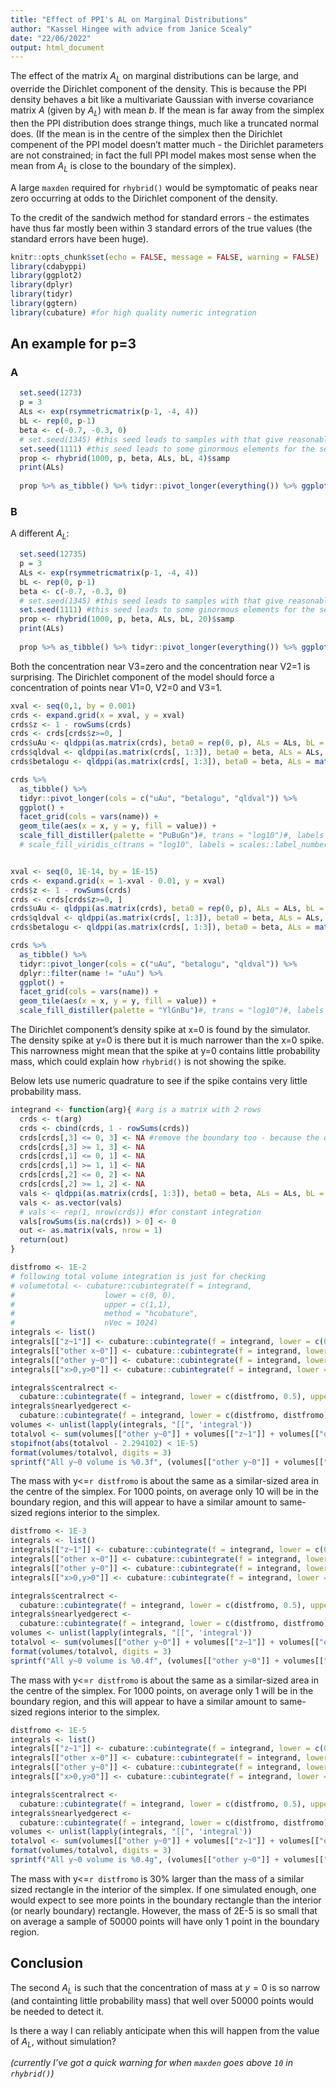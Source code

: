 ```yaml
---
title: "Effect of PPI's AL on Marginal Distributions"
author: "Kassel Hingee with advice from Janice Scealy"
date: "22/06/2022"
output: html_document
---
```


The effect of the matrix $A_L$ on marginal distributions can be large, and override the Dirichlet component of the density. This is because the PPI density behaves a bit like a multivariate Gaussian with inverse covariance matrix $A$ (given by $A_L$) with mean $b$. If the mean is far away from the simplex then the PPI distribution does strange things, much like a truncated normal does. (If the mean is in the centre of the simplex then the Dirichlet compenent of the PPI model doesn't matter much - the Dirichlet parameters are not constrained; in fact the full PPI model makes most sense when the mean from $A_L$ is close to the boundary of the simplex).



A large `maxden` required for `rhybrid()` would be symptomatic of peaks near zero occurring at odds to the Dirichlet component of the density.

To the credit of the sandwich method for standard errors - the estimates have thus far mostly been within 3 standard errors of the true values (the standard errors have been huge).

```r
knitr::opts_chunk$set(echo = FALSE, message = FALSE, warning = FALSE)
library(cdabyppi)
library(ggplot2)
library(dplyr)
library(tidyr)
library(ggtern)
library(cubature) #for high quality numeric integration
```

## An example for p=3
### A
```r
  set.seed(1273)
  p = 3
  ALs <- exp(rsymmetricmatrix(p-1, -4, 4))
  bL <- rep(0, p-1)
  beta <- c(-0.7, -0.3, 0)
  # set.seed(1345) #this seed leads to samples with that give reasonable estimates
  set.seed(1111) #this seed leads to some ginormous elements for the second diagonal element of ALs
  prop <- rhybrid(1000, p, beta, ALs, bL, 4)$samp
  print(ALs)
  
  prop %>% as_tibble() %>% tidyr::pivot_longer(everything()) %>% ggplot() + facet_wrap(vars(name)) + geom_freqpoly(aes(x=value))
```

### B
A different $A_L$:
```r
  set.seed(12735)
  p = 3
  ALs <- exp(rsymmetricmatrix(p-1, -4, 4))
  bL <- rep(0, p-1)
  beta <- c(-0.7, -0.3, 0)
  # set.seed(1345) #this seed leads to samples with that give reasonable estimates
  set.seed(1111) #this seed leads to some ginormous elements for the second diagonal element of ALs
  prop <- rhybrid(1000, p, beta, ALs, bL, 20)$samp
  print(ALs)
  
  prop %>% as_tibble() %>% tidyr::pivot_longer(everything()) %>% ggplot() + facet_wrap(vars(name)) + geom_freqpoly(aes(x=value))
```

Both the concentration near V3=zero and the concentration near V2=1 is surprising. The Dirichlet component of the model should force a concentration of points near V1=0, V2=0 and V3=1.

```r
xval <- seq(0,1, by = 0.001)
crds <- expand.grid(x = xval, y = xval)
crds$z <- 1 - rowSums(crds)
crds <- crds[crds$z>=0, ]
crds$uAu <- qldppi(as.matrix(crds), beta0 = rep(0, p), ALs = ALs, bL = bL)
crds$qldval <- qldppi(as.matrix(crds[, 1:3]), beta0 = beta, ALs = ALs, bL = bL)
crds$betalogu <- qldppi(as.matrix(crds[, 1:3]), beta0 = beta, ALs = matrix(0, p-1,p-1), bL = bL)

crds %>%
  as_tibble() %>%
  tidyr::pivot_longer(cols = c("uAu", "betalogu", "qldval")) %>%
  ggplot() +
  facet_grid(cols = vars(name)) +
  geom_tile(aes(x = x, y = y, fill = value)) +
  scale_fill_distiller(palette = "PuBuGn")#, trans = "log10")#, labels = scales::label_number())
  # scale_fill_viridis_c(trans = "log10", labels = scales::label_number(), option = "D")


xval <- seq(0, 1E-14, by = 1E-15)
crds <- expand.grid(x = 1-xval - 0.01, y = xval)
crds$z <- 1 - rowSums(crds)
crds <- crds[crds$z>=0, ]
crds$uAu <- qldppi(as.matrix(crds), beta0 = rep(0, p), ALs = ALs, bL = bL)
crds$qldval <- qldppi(as.matrix(crds[, 1:3]), beta0 = beta, ALs = ALs, bL = bL)
crds$betalogu <- qldppi(as.matrix(crds[, 1:3]), beta0 = beta, ALs = matrix(0, p-1,p-1), bL = bL)

crds %>%
  as_tibble() %>%
  tidyr::pivot_longer(cols = c("uAu", "betalogu", "qldval")) %>%
  dplyr::filter(name != "uAu") %>%
  ggplot() +
  facet_grid(cols = vars(name)) +
  geom_tile(aes(x = x, y = y, fill = value)) +
  scale_fill_distiller(palette = "YlGnBu")#, trans = "log10")#, labels =
```

The Dirichlet component's density spike at x=0 is found by the simulator. The density spike at y=0 is there but it is much narrower than the x=0 spike. This narrowness might mean that the spike at y=0 contains little probability mass, which could explain how `rhybrid()` is not showing the spike.

Below lets use numeric quadrature to see if the spike contains very little probability mass.

```r
integrand <- function(arg){ #arg is a matrix with 2 rows
  crds <- t(arg)
  crds <- cbind(crds, 1 - rowSums(crds))
  crds[crds[,3] <= 0, 3] <- NA #remove the boundary too - because the qldppi evaluates to infinity on boundary
  crds[crds[,3] >= 1, 3] <- NA
  crds[crds[,1] <= 0, 1] <- NA
  crds[crds[,1] >= 1, 1] <- NA
  crds[crds[,2] <= 0, 2] <- NA
  crds[crds[,2] >= 1, 2] <- NA
  vals <- qldppi(as.matrix(crds[, 1:3]), beta0 = beta, ALs = ALs, bL = bL)
  vals <- as.vector(vals)
  # vals <- rep(1, nrow(crds)) #for constant integration
  vals[rowSums(is.na(crds)) > 0] <- 0
  out <- as.matrix(vals, nrow = 1)
  return(out)
}

distfromo <- 1E-2
# following total volume integration is just for checking
# volumetotal <- cubature::cubintegrate(f = integrand,
#                    lower = c(0, 0),
#                    upper = c(1,1),
#                    method = "hcubature",
#                    nVec = 1024)
integrals <- list()
integrals[["z~1"]] <- cubature::cubintegrate(f = integrand, lower = c(0, 0), upper = c(distfromo,distfromo), method = "hcubature", nVec = 1024)
integrals[["other x~0"]] <- cubature::cubintegrate(f = integrand, lower = c(0, distfromo), upper = c(distfromo,1), method = "hcubature", nVec = 1024)
integrals[["other y~0"]] <- cubature::cubintegrate(f = integrand, lower = c(distfromo, 0), upper = c(1,distfromo), method = "hcubature", nVec = 1024)
integrals[["x>0,y>0"]] <- cubature::cubintegrate(f = integrand, lower = c(distfromo, distfromo), upper = c(1,1), method = "hcubature", nVec = 1024)

integrals$centralrect <- 
  cubature::cubintegrate(f = integrand, lower = c(distfromo, 0.5), upper = c(1,0.5+distfromo), method = "hcubature", nVec = 1024)
integrals$nearlyedgerect <- 
  cubature::cubintegrate(f = integrand, lower = c(distfromo, distfromo), upper = c(1,distfromo+distfromo), method = "hcubature", nVec = 1024)
volumes <- unlist(lapply(integrals, "[[", 'integral'))
totalvol <- sum(volumes[["other y~0"]] + volumes[["z~1"]] + volumes[["other x~0"]] + volumes[["x>0,y>0"]])
stopifnot(abs(totalvol - 2.294102) < 1E-5)
format(volumes/totalvol, digits = 3)
sprintf("All y~0 volume is %0.3f", (volumes[["other y~0"]] + volumes[["z~1"]]) / totalvol)
```

The mass with y<=`r distfromo` is about the same as a similar-sized area in the centre of the simplex. For 1000 points, on average only 10 will be in the boundary region, and this will appear to have a similar amount to same-sized regions interior to the simplex.

```r
distfromo <- 1E-3
integrals <- list()
integrals[["z~1"]] <- cubature::cubintegrate(f = integrand, lower = c(0, 0), upper = c(distfromo,distfromo), method = "hcubature", nVec = 1024)
integrals[["other x~0"]] <- cubature::cubintegrate(f = integrand, lower = c(0, distfromo), upper = c(distfromo,1), method = "hcubature", nVec = 1024)
integrals[["other y~0"]] <- cubature::cubintegrate(f = integrand, lower = c(distfromo, 0), upper = c(1,distfromo), method = "hcubature", nVec = 1024)
integrals[["x>0,y>0"]] <- cubature::cubintegrate(f = integrand, lower = c(distfromo, distfromo), upper = c(1,1), method = "hcubature", nVec = 1024)

integrals$centralrect <- 
  cubature::cubintegrate(f = integrand, lower = c(distfromo, 0.5), upper = c(1,0.5+distfromo), method = "hcubature", nVec = 1024)
integrals$nearlyedgerect <- 
  cubature::cubintegrate(f = integrand, lower = c(distfromo, distfromo), upper = c(1,distfromo+distfromo), method = "hcubature", nVec = 1024)
volumes <- unlist(lapply(integrals, "[[", 'integral'))
totalvol <- sum(volumes[["other y~0"]] + volumes[["z~1"]] + volumes[["other x~0"]] + volumes[["x>0,y>0"]])
format(volumes/totalvol, digits = 3)
sprintf("All y~0 volume is %0.4f", (volumes[["other y~0"]] + volumes[["z~1"]]) / totalvol)
```

The mass with y<=`r distfromo` is about the same as a similar-sized area in the centre of the simplex. For 1000 points, on average only 1 will be in the boundary region, and this will appear to have a similar amount to same-sized regions interior to the simplex. 


```r
distfromo <- 1E-5
integrals <- list()
integrals[["z~1"]] <- cubature::cubintegrate(f = integrand, lower = c(0, 0), upper = c(distfromo,distfromo), method = "hcubature", nVec = 1024)
integrals[["other x~0"]] <- cubature::cubintegrate(f = integrand, lower = c(0, distfromo), upper = c(distfromo,1), method = "hcubature", nVec = 1024)
integrals[["other y~0"]] <- cubature::cubintegrate(f = integrand, lower = c(distfromo, 0), upper = c(1,distfromo), method = "hcubature", nVec = 1024)
integrals[["x>0,y>0"]] <- cubature::cubintegrate(f = integrand, lower = c(distfromo, distfromo), upper = c(1,1), method = "hcubature", nVec = 1024)

integrals$centralrect <- 
  cubature::cubintegrate(f = integrand, lower = c(distfromo, 0.5), upper = c(1,0.5+distfromo), method = "hcubature", nVec = 1024)
integrals$nearlyedgerect <- 
  cubature::cubintegrate(f = integrand, lower = c(distfromo, distfromo), upper = c(1,distfromo+distfromo), method = "hcubature", nVec = 1024)
volumes <- unlist(lapply(integrals, "[[", 'integral'))
totalvol <- sum(volumes[["other y~0"]] + volumes[["z~1"]] + volumes[["other x~0"]] + volumes[["x>0,y>0"]])
format(volumes/totalvol, digits = 3)
sprintf("All y~0 volume is %0.4g", (volumes[["other y~0"]] + volumes[["z~1"]]) / totalvol)
```

The mass with y<=`r distfromo` is 30% larger than the mass of a similar sized rectangle in the interior of the simplex. If one simulated enough, one would expect to see more points in the boundary rectangle than the interior (or nearly boundary) rectangle. However, the mass of 2E-5 is so small that on average a sample of 50000 points will have only 1 point in the boundary region.

## Conclusion
The second $A_L$ is such that the concentration of mass at $y=0$ is so narrow (and containting little probability mass) that well over 50000 points would be needed to detect it.

Is there a way I can reliably anticipate when this will happen from the value of $A_L$, without simulation?

*(currently I've got a quick warning for when `maxden` goes above `10` in `rhybrid()`)*
